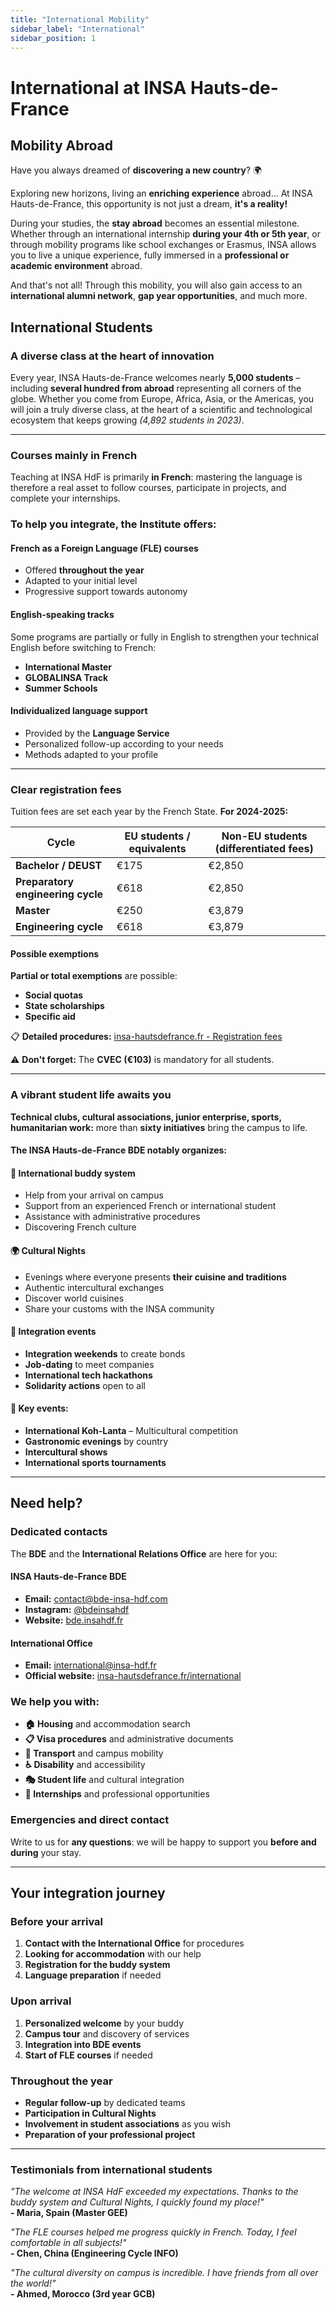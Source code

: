 ```yaml
---
title: "International Mobility"
sidebar_label: "International"
sidebar_position: 1
---
```


# International at INSA Hauts-de-France

## Mobility Abroad

Have you always dreamed of **discovering a new country**? 🌍

Exploring new horizons, living an **enriching experience** abroad… At INSA Hauts-de-France, this opportunity is not just a dream, **it's a reality!**

During your studies, the **stay abroad** becomes an essential milestone. Whether through an international internship **during your 4th or 5th year**, or through mobility programs like school exchanges or Erasmus, INSA allows you to live a unique experience, fully immersed in a **professional or academic environment** abroad.

And that's not all! Through this mobility, you will also gain access to an **international alumni network**, **gap year opportunities**, and much more.

## International Students

### A diverse class at the heart of innovation

Every year, INSA Hauts-de-France welcomes nearly **5,000 students** – including **several hundred from abroad** representing all corners of the globe. Whether you come from Europe, Africa, Asia, or the Americas, you will join a truly diverse class, at the heart of a scientific and technological ecosystem that keeps growing _(4,892 students in 2023)_.

---

### Courses mainly in French

Teaching at INSA HdF is primarily **in French**: mastering the language is therefore a real asset to follow courses, participate in projects, and complete your internships.

### To help you integrate, the Institute offers:

#### French as a Foreign Language (FLE) courses

- Offered **throughout the year**
- Adapted to your initial level
- Progressive support towards autonomy

#### English-speaking tracks

Some programs are partially or fully in English to strengthen your technical English before switching to French:

- **International Master**
- **GLOBALINSA Track**
- **Summer Schools**

#### Individualized language support

- Provided by the **Language Service**
- Personalized follow-up according to your needs
- Methods adapted to your profile

---

### Clear registration fees

Tuition fees are set each year by the French State. **For 2024-2025:**

| **Cycle**                         | **EU students / equivalents** | **Non-EU students (differentiated fees)** |
| --------------------------------- | ----------------------------- | ----------------------------------------- |
| **Bachelor / DEUST**              | €175                          | €2,850                                    |
| **Preparatory engineering cycle** | €618                          | €2,850                                    |
| **Master**                        | €250                          | €3,879                                    |
| **Engineering cycle**             | €618                          | €3,879                                    |

#### Possible exemptions

**Partial or total exemptions** are possible:

- **Social quotas**
- **State scholarships**
- **Specific aid**

📋 **Detailed procedures:** [insa-hautsdefrance.fr - Registration fees](https://www.insa-hautsdefrance.fr/formation/candidature-inscription/inscription)

⚠️ **Don't forget:** The **CVEC (€103)** is mandatory for all students.

---

### A vibrant student life awaits you

**Technical clubs, cultural associations, junior enterprise, sports, humanitarian work:** more than **sixty initiatives** bring the campus to life.

#### The INSA Hauts-de-France BDE notably organizes:

#### 👥 International buddy system

- Help from your arrival on campus
- Support from an experienced French or international student
- Assistance with administrative procedures
- Discovering French culture

#### 🌍 Cultural Nights

- Evenings where everyone presents **their cuisine and traditions**
- Authentic intercultural exchanges
- Discover world cuisines
- Share your customs with the INSA community

#### 🎊 Integration events

- **Integration weekends** to create bonds
- **Job-dating** to meet companies
- **International tech hackathons**
- **Solidarity actions** open to all

#### 🌟 Key events:

- **International Koh-Lanta** – Multicultural competition
- **Gastronomic evenings** by country
- **Intercultural shows**
- **International sports tournaments**

---

## Need help?

### Dedicated contacts

The **BDE** and the **International Relations Office** are here for you:

#### INSA Hauts-de-France BDE

- **Email:** contact@bde-insa-hdf.com
- **Instagram:** [@bdeinsahdf](https://www.instagram.com/bdeinsahdf/?hl=en)
- **Website:** [bde.insahdf.fr](https://bde.insahdf.fr)

#### International Office

- **Email:** international@insa-hdf.fr
- **Official website:** [insa-hautsdefrance.fr/international](https://www.insa-hautsdefrance.fr/international)

### We help you with:

- **🏠 Housing** and accommodation search
- **📋 Visa procedures** and administrative documents
- **🚌 Transport** and campus mobility
- **♿ Disability** and accessibility
- **🎭 Student life** and cultural integration
- **💼 Internships** and professional opportunities

### Emergencies and direct contact

Write to us for **any questions**: we will be happy to support you **before and during** your stay.

---

## Your integration journey

### Before your arrival

1. **Contact with the International Office** for procedures
2. **Looking for accommodation** with our help
3. **Registration for the buddy system**
4. **Language preparation** if needed

### Upon arrival

1. **Personalized welcome** by your buddy
2. **Campus tour** and discovery of services
3. **Integration into BDE events**
4. **Start of FLE courses** if needed

### Throughout the year

- **Regular follow-up** by dedicated teams
- **Participation in Cultural Nights**
- **Involvement in student associations** as you wish
- **Preparation of your professional project**

---

### Testimonials from international students

_"The welcome at INSA HdF exceeded my expectations. Thanks to the buddy system and Cultural Nights, I quickly found my place!"_  
**- Maria, Spain (Master GEE)**

_"The FLE courses helped me progress quickly in French. Today, I feel comfortable in all subjects!"_  
**- Chen, China (Engineering Cycle INFO)**

_"The cultural diversity on campus is incredible. I have friends from all over the world!"_  
**- Ahmed, Morocco (3rd year GCB)**
